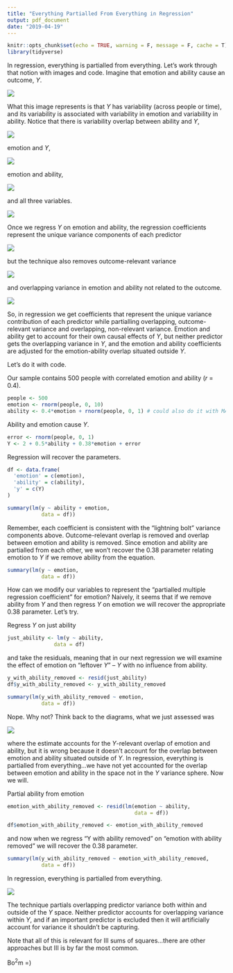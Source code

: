 ```yaml
---
title: "Everything Partialled From Everything in Regression"
output: pdf_document
date: "2019-04-19"
---
```


```r
knitr::opts_chunk$set(echo = TRUE, warning = F, message = F, cache = T)
library(tidyverse)
```

In regression, everything is partialled from everything. Let's work through that notion with images and code. Imagine that emotion and ability cause an outcome, $Y$.


![](https://github.com/Cdishop/website/raw/master/content/Computational_Notes/partial_images/partial_variance.png)

What this image represents is that $Y$ has variability (across people or time), and its variability is associated with variability in emotion and variability in ability. Notice that there is variability overlap between ability and $Y$,

![](https://github.com/Cdishop/website/raw/master/content/Computational_Notes/partial_images/here1.png)

emotion and $Y$,


![](https://github.com/Cdishop/website/raw/master/content/Computational_Notes/partial_images/here2.png)

emotion and ability,


![](https://github.com/Cdishop/website/raw/master/content/Computational_Notes/partial_images/here3.png)


and all three variables. 

![](https://github.com/Cdishop/website/raw/master/content/Computational_Notes/partial_images/here4.png)

Once we regress $Y$ on emotion and ability, the regression coefficients represent the unique variance components of each predictor

![](https://github.com/Cdishop/website/raw/master/content/Computational_Notes/partial_images/partial_coefficients.png)

but the technique also removes outcome-relevant variance

![](https://github.com/Cdishop/website/raw/master/content/Computational_Notes/partial_images/partial_no_middle.png)

and overlapping variance in emotion and ability not related to the outcome.

![](https://github.com/Cdishop/website/raw/master/content/Computational_Notes/partial_images/partial_full_partial.png)

So, in regression we get coefficients that represent the unique variance contribution of each predictor while partialling overlapping, outcome-relevant variance and overlapping, non-relevant variance. Emotion and ability get to account for their own causal effects of $Y$, but neither predictor gets the overlapping variance in $Y$, and the emotion and ability coefficients are adjusted for the emotion-ability overlap situated outside $Y$. 

Let's do it with code. 

Our sample contains 500 people with correlated emotion and ability ($r$ = 0.4). 

```r
people <- 500
emotion <- rnorm(people, 0, 10)
ability <- 0.4*emotion + rnorm(people, 0, 1) # could also do it with MASS

```

Ability and emotion cause $Y$.

```r
error <- rnorm(people, 0, 1)
Y <- 2 + 0.5*ability + 0.38*emotion + error
```

Regression will recover the parameters.

```r
df <- data.frame(
  'emotion' = c(emotion),
  'ability' = c(ability),
  'y' = c(Y)
)

summary(lm(y ~ ability + emotion,
           data = df))
```

Remember, each coefficient is consistent with the "lightning bolt" variance components above. Outcome-relevant overlap is removed and overlap between emotion and ability is removed. Since emotion and ability are partialled from each other, we won't recover the 0.38 parameter relating emotion to $Y$ if we remove ability from the equation.

```r
summary(lm(y ~ emotion,
           data = df))
```

How can we modify our variables to represent the "partialled multiple regression coefficient" for emotion? Naively, it seems that if we remove ability from $Y$ and then regress $Y$ on emotion we will recover the appropriate 0.38 parameter. Let's try.

Regress $Y$ on just ability

```r
just_ability <- lm(y ~ ability,
               data = df)

```

and take the residuals, meaning that in our next regression we will examine the effect of emotion on "leftover $Y$" -- $Y$ with no influence from ability. 

```r
y_with_ability_removed <- resid(just_ability)
df$y_with_ability_removed <- y_with_ability_removed

summary(lm(y_with_ability_removed ~ emotion,
           data = df))

```

Nope. Why not? Think back to the diagrams, what we just assessed was

![](https://github.com/Cdishop/website/raw/master/content/Computational_Notes/partial_images/remove_ability.png)


where the estimate accounts for the $Y$-relevant overlap of emotion and ability, but it is wrong because it doesn't account for the overlap between emotion and ability situated outside of $Y$. In regression, everything is partialled from everything...we have not yet accounted for the overlap between emotion and ability in the space not in the $Y$ variance sphere. Now we will.

Partial ability from emotion

```r
emotion_with_ability_removed <- resid(lm(emotion ~ ability,
                                         data = df))

df$emotion_with_ability_removed <- emotion_with_ability_removed
```

and now when we regress "Y with ability removed" on "emotion with ability removed" we will recover the 0.38 parameter.

```r
summary(lm(y_with_ability_removed ~ emotion_with_ability_removed,
           data = df))
```

In regression, everything is partialled from everything. 

![](https://github.com/Cdishop/website/raw/master/content/Computational_Notes/partial_images/partial_full_partial.png)

The technique partials overlapping predictor variance both within and outside of the $Y$ space. Neither predictor accounts for overlapping variance within $Y$, and if an important predictor is excluded then it will artificially account for variance it shouldn't be capturing. 

Note that all of this is relevant for III sums of squares...there are other approaches but III is by far the most common.

Bo$^2$m =)


